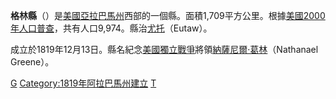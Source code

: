 {{Otheruses|格林縣|subject=美國亞拉巴馬州的一個縣|other=同名的縣}}
<!--[[File:Map_of_Alabama_highlighting_Greene_County.svg|150px]]-->
{{Infobox U.S. County|
 county  = 格林縣|
 state = 阿拉巴馬州 |
 en county  = Greene County|
 en state = Alabama |
 seal =  |
 map size = 175 |
 founded = 1819年12月13日 |
 seat = [[尤托_(阿拉巴马州)|尤托]] | 
 area = 1,709 [[km²|km²]] (660 [[square_mile|mi²]]) |
 area land  = 1,673 km² (646 mi²) |
 area water = 36 km² (14 mi²) |
 area percentage = 2.13% |
 census yr = 2000|
 pop = 9,974 |
 density = 6 |
 web = greenecountyalabama.com |
|}}
'''格林縣'''（{{lang-en|Greene County}}）是[[美國|美國]][[亞拉巴馬州|亞拉巴馬州]]西部的一個縣。面積1,709平方公里。根據[[美國2000年人口普查|美國2000年人口普查]]，共有人口9,974。縣治[[尤托_(阿拉巴马州)|尤托]]（Eutaw）。

成立於1819年12月13日。縣名紀念[[美國獨立戰爭|美國獨立戰爭]]將領[[納薩尼爾·葛林|納薩尼爾·葛林]]（Nathanael Greene）。

{{格林縣 (阿拉巴馬州)}}
{{Alabama}}

[[Category:亞拉巴馬州行政區劃|G]]
[[Category:1819年阿拉巴馬州建立|Category:1819年阿拉巴馬州建立]]
[[Category:塔斯卡盧薩都會區|T]]

{{Alabama-stub}}